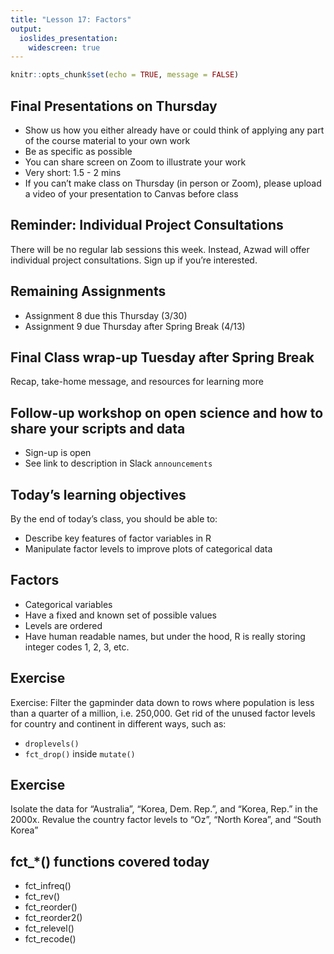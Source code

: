 ```yaml
---
title: "Lesson 17: Factors"
output:
  ioslides_presentation:
    widescreen: true
---
```


```r
knitr::opts_chunk$set(echo = TRUE, message = FALSE)

```



## Final Presentations on Thursday

* Show us how you either already have or could think of applying any part of the course material to your own work
* Be as specific as possible
* You can share screen on Zoom to illustrate your work
* Very short: 1.5 - 2 mins
* If you can't make class on Thursday (in person or Zoom), please upload a video of your presentation to Canvas before class
 


## Reminder: Individual Project Consultations

There will be no regular lab sessions this week. Instead, Azwad will offer individual project consultations. Sign up if you're interested.


## Remaining Assignments

* Assignment 8 due this Thursday (3/30)
* Assignment 9 due Thursday after Spring Break (4/13)


## Final Class wrap-up Tuesday after Spring Break
Recap, take-home message, and resources for learning more


## Follow-up workshop on open science and how to share your scripts and data

* Sign-up is open
* See link to description in Slack `announcements`


## Today's learning objectives 

By the end of today's class, you should be able to:

* Describe key features of factor variables in R
* Manipulate factor levels to improve plots of categorical data



## Factors

* Categorical variables
* Have a fixed and known set of possible values
* Levels are ordered
* Have human readable names, but under the hood, R is really storing integer codes 1, 2, 3, etc.


## Exercise

Exercise: Filter the gapminder data down to rows where population is less than a quarter of a million, i.e. 250,000. Get rid of the unused factor levels for country and continent in different ways, such as:

* `droplevels()`
* `fct_drop()` inside `mutate()`

## Exercise

Isolate the data for "Australia", "Korea, Dem. Rep.", and "Korea, Rep." in the 2000x. Revalue the country factor levels to "Oz", "North Korea", and "South Korea"


## fct_*() functions covered today

* fct_infreq()
* fct_rev()
* fct_reorder()
* fct_reorder2()
* fct_relevel()
* fct_recode()


